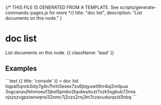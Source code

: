 {/* THIS FILE IS GENERATED FROM A TEMPLATE. See scripts/generate-commands-pages.js for more */}
    title: "doc list",
    description: "List documents on this node."
}

<div className='not-prose mb-5'>
    <Breadcrumbs pages={[
        { name: 'Commands', href: '/docs/commands', current: false },
        { name: 'doc list', href: '/docs/commands/doc-list', current: true },
    ]} />
</div>

# doc list

List documents on this node. {{ className: 'lead' }}



## Examples

<CodeGroup title="doc list">
```text {{ title: 'console' }}
> doc list
tiqpal5qnrb3idy7g4n7hnh5esex7zu6jtqyuwt6hr4iq2nnlpua
3ogcanavjfehmoeuf3jkel5pmbv2bpdwybvzt7xzk5sgbub72mia
njszszvgpziwnxqnsi32nmc7j2czs2rnj3m7czavudurqxld3nbq
```


</CodeGroup>
